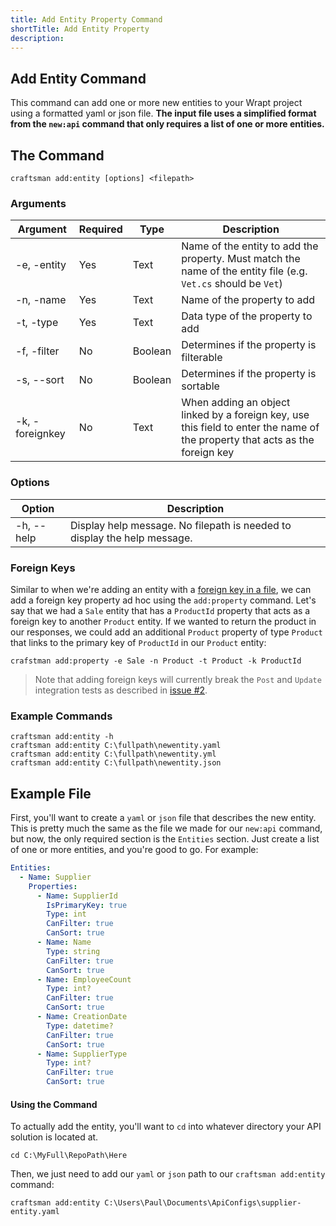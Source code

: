 ```yaml
---
title: Add Entity Property Command
shortTitle: Add Entity Property
description: 
---
```


## Add Entity Command

This command can add one or more new entities to your Wrapt project using a formatted yaml or json file. 
**The input file uses a simplified format from the `new:api` command that only requires a list of one or more entities.**

## The Command

```shell
craftsman add:entity [options] <filepath>
```

### Arguments
| Argument        | Required | Type    | Description                                                  |
| --------------- | -------- | ------- | ------------------------------------------------------------ |
| -e, -entity     | Yes      | Text    | Name of the entity to add the property. Must match the name of the entity file (e.g. `Vet.cs` should be `Vet`) |
| -n, -name       | Yes      | Text    | Name of the property to add                                  |
| -t, -type       | Yes      | Text    | Data type of the property to add                             |
| -f, -filter     | No       | Boolean | Determines if the property is filterable                     |
| -s, --sort      | No       | Boolean | Determines if the property is sortable                       |
| -k, -foreignkey | No       | Text    | When adding an object linked by a foreign key, use this field to enter the name of the property that acts as the foreign key |


### Options
| Option          | Description                                                  |
| --------------- | ------------------------------------------------------------ |
| -h, --help      | Display help message. No filepath is needed to display the help message.


### Foreign Keys
Similar to when we're adding an entity with a [foreign key in a file](/docs/entities#example-with-foreign-key), we can add a foreign key property ad hoc using 
the `add:property` command. Let's say that we had a `Sale` entity that has a `ProductId` property that acts as a foreign key to another `Product` entity. If 
we wanted to return the product in our responses, we could add an additional `Product` property of type `Product` that links to the primary key of `ProductId` in our `Product` entity:

```shell
crafstman add:property -e Sale -n Product -t Product -k ProductId
```

> Note that adding foreign keys will currently break the `Post` and `Update` integration tests as described in [issue #2](https://github.com/pdevito3/craftsman/issues/2).

### Example Commands
```shell
craftsman add:entity -h
craftsman add:entity C:\fullpath\newentity.yaml
craftsman add:entity C:\fullpath\newentity.yml
craftsman add:entity C:\fullpath\newentity.json
```

## Example File

First, you'll want to create a `yaml` or `json` file that describes the new entity. This is pretty much the same as the file we made for our `new:api` command, but now, the only required section is the `Entities` section. Just create a list of one or more entities, and you're good to go. For example:

```yaml
Entities:
  - Name: Supplier
    Properties:
      - Name: SupplierId
        IsPrimaryKey: true
        Type: int
        CanFilter: true
        CanSort: true
      - Name: Name
        Type: string
        CanFilter: true
        CanSort: true
      - Name: EmployeeCount
        Type: int?
        CanFilter: true
        CanSort: true
      - Name: CreationDate
        Type: datetime?
        CanFilter: true
        CanSort: true
      - Name: SupplierType
        Type: int?
        CanFilter: true
        CanSort: true
```

#### Using the Command

To actually add the entity, you'll want to `cd` into whatever directory your API solution is located at.

```shell
cd C:\MyFull\RepoPath\Here
```

Then, we just need to add our `yaml` or `json` path to our `craftsman add:entity` command:

```shell
craftsman add:entity C:\Users\Paul\Documents\ApiConfigs\supplier-entity.yaml
```

